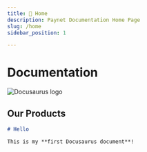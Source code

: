 ```yaml
---
title: 🍱 Home
description: Paynet Documentation Home Page
slug: /home
sidebar_position: 1

---
```



# Documentation

![Docusaurus logo](/img/banner.svg)


## Our Products
```md title="docs/hello.md"
# Hello

This is my **first Docusaurus document**!
```
<CardBanner
  title="Getting Started"
  text="See guides, references and resources to help you build with PayNet"
/>
<Card
  title="Credit Transfer"
  text="Fast and convenient payment method that allows instant transfer of funds between bank accounts using proxy (Mobile number, NRIC, passport number, etc)"
/>
